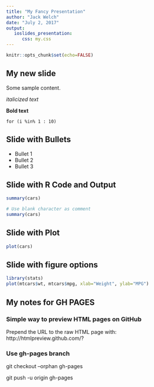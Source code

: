 ```yaml
---
title: "My Fancy Presentation"
author: "Jack Welch"
date: "July 2, 2017"
output:
   ioslides_presentation: 
      css: my.css
---
```


```r
knitr::opts_chunk$set(echo=FALSE)
```

## My new slide

Some sample content.

*italicized text*

**Bold text**

`for (i %in% 1 : 10)`


## Slide with Bullets

- Bullet 1
- Bullet 2
- Bullet 3

## Slide with R Code and Output

```r
summary(cars)
```

```r
# Use blank character as comment
summary(cars)
```

## Slide with Plot

```r
plot(cars)
```

## Slide with figure options

```r
library(stats)
plot(mtcars$wt, mtcars$mpg, xlab="Weight", ylab="MPG")
```

## My notes for GH PAGES

### Simple way to preview HTML pages on GitHub

Prepend the URL to the raw HTML page with:
http://htmlpreview.github.com/?

### Use gh-pages branch

git checkout --orphan gh-pages

git push -u origin gh-pages

